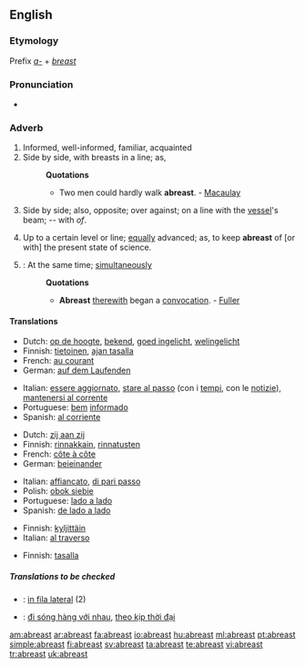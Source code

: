 ==English==

===Etymology===
Prefix ''[[a-]]'' + ''[[breast]]''

===Pronunciation===
*{{audio|en-us-abreast.ogg|Audio (US)}}

===Adverb===
{{en-adv}}

# Informed, well-informed, familiar, acquainted
# Side by side, with breasts in a line; as,
#:'''Quotations'''
#:*Two men could hardly walk '''abreast'''. - [[Macaulay]]
# {{nautical}} Side by side; also, opposite; over against; on a line with the [[vessel]]'s beam; -- with ''of''.
# Up to a certain level or line; [[equally]] advanced; as, to keep '''abreast''' of [or with] the present state of science.
# {{obsolete}}: At the same time; [[simultaneously]]
#:'''Quotations'''
#:*'''Abreast''' [[therewith]] began a [[convocation]]. - [[Fuller]]

====Translations====
{{trans-top|informed}}
*Dutch: [[op de hoogte]], [[bekend]], [[goed ingelicht]], [[welingelicht]]
*Finnish: [[tietoinen]], [[ajan tasalla]]
*French: [[au courant]]
*German: [[auf dem Laufenden]]
{{trans-mid}}
*Italian: [[essere aggiornato]], [[stare al passo]] (con i [[tempi]], con le [[notizie]]), [[mantenersi al corrente]]
*Portuguese: [[bem]] [[informado]]
*Spanish: [[al corriente]]
{{trans-bottom}}

{{trans-top|Side by side}}
*Dutch: [[zij aan zij]]
*Finnish: [[rinnakkain]], [[rinnatusten]]
*French: [[côte à côte]]
*German: [[beieinander]]
{{trans-mid}}
*Italian: [[affiancato]], [[di pari passo]]
*Polish: [[obok siebie]]
*Portuguese: [[lado a lado]]
*Spanish: [[de lado a lado]]
{{trans-bottom}}

{{trans-top|nautical: side by side; also, opposite; over against; on a line with the vessel's beam}}
*Finnish: [[kyljittäin]]
*Italian: [[al traverso]]
{{trans-mid}}
{{trans-bottom}}

{{trans-top|up to a certain level or line}}
*Finnish: [[tasalla]]
{{trans-mid}}
{{trans-bottom}}

=====Translations to be checked=====
{{checktrans}}
*{{ttbc|Interlingua}}: [[in fila lateral]] (2)
*{{ttbc|Vietnamese}}: [[đi sóng hàng với nhau]], [[theo kịp thời đại]]

[[am:abreast]]
[[ar:abreast]]
[[fa:abreast]]
[[io:abreast]]
[[hu:abreast]]
[[ml:abreast]]
[[pt:abreast]]
[[simple:abreast]]
[[fi:abreast]]
[[sv:abreast]]
[[ta:abreast]]
[[te:abreast]]
[[vi:abreast]]
[[tr:abreast]]
[[uk:abreast]]